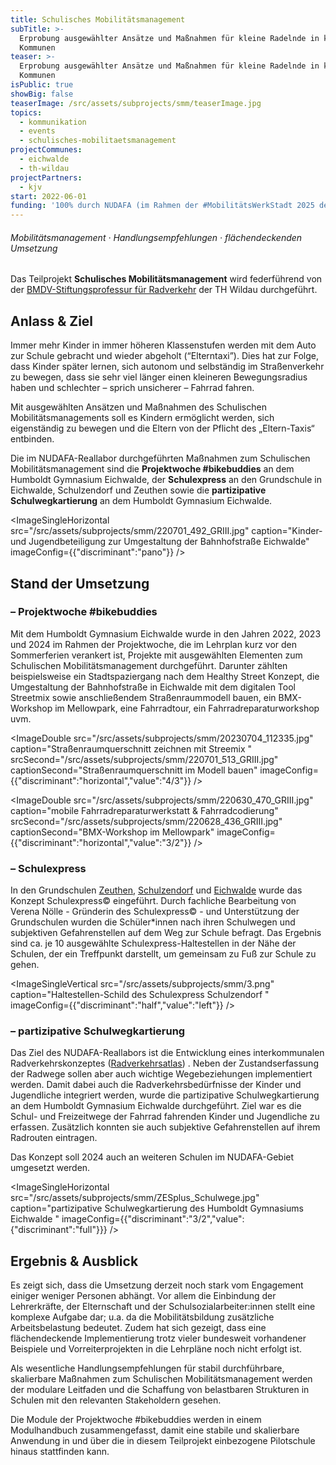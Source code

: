 ```yaml
---
title: Schulisches Mobilitätsmanagement
subTitle: >-
  Erprobung ausgewählter Ansätze und Maßnahmen für kleine Radelnde in kleinen
  Kommunen
teaser: >-
  Erprobung ausgewählter Ansätze und Maßnahmen für kleine Radelnde in kleinen
  Kommunen
isPublic: true
showBig: false
teaserImage: /src/assets/subprojects/smm/teaserImage.jpg
topics:
  - kommunikation
  - events
  - schulisches-mobilitaetsmanagement
projectCommunes:
  - eichwalde
  - th-wildau
projectPartners:
  - kjv
start: 2022-06-01
funding: '100% durch NUDAFA (im Rahmen der #MobilitätsWerkStadt 2025 des BMBF)'
---
```

###### Mobilitätsmanagement · Handlungsempfehlungen · flächendeckenden Umsetzung

Das Teilprojekt **Schulisches Mobilitätsmanagement** wird federführend von der [BMDV-Stiftungsprofessur für Radverkehr](https://www.th-wildau.de/index.php?id=28606) der TH Wildau durchgeführt.&#x20;

## Anlass & Ziel

Immer mehr Kinder in immer höheren Klassenstufen werden mit dem Auto zur Schule gebracht und wieder abgeholt (“Elterntaxi”). Dies hat zur Folge, dass Kinder später lernen, sich autonom und selbständig im Straßenverkehr zu bewegen, dass sie sehr viel länger einen kleineren Bewegungsradius haben und schlechter – sprich unsicherer – Fahrrad fahren.

Mit ausgewählten Ansätzen und Maßnahmen des Schulischen Mobilitätsmanagements soll es Kindern ermöglicht werden, sich eigenständig zu bewegen und die Eltern von der Pflicht des „Eltern-Taxis“ entbinden.

Die im NUDAFA-Reallabor durchgeführten Maßnahmen zum Schulischen Mobilitätsmanagement sind die **Projektwoche #bikebuddies** an dem Humboldt Gymnasium Eichwalde, der **Schulexpress** an den Grundschule in Eichwalde, Schulzendorf und Zeuthen sowie die **partizipative Schulwegkartierung** an dem Humboldt Gymnasium Eichwalde.

<ImageSingleHorizontal src="/src/assets/subprojects/smm/220701_492_GRIII.jpg" caption="Kinder- und Jugendbeteiligung zur Umgestaltung der Bahnhofstraße Eichwalde" imageConfig={{"discriminant":"pano"}} />

## Stand der Umsetzung

### – **Projektwoche #bikebuddies**

Mit dem Humboldt Gymnasium Eichwalde wurde in den Jahren 2022, 2023 und 2024 im Rahmen der Projektwoche, die im Lehrplan kurz vor den Sommerferien verankert ist, Projekte mit ausgewählten Elementen zum Schulischen Mobilitätsmanagement durchgeführt. Darunter zählten beispielsweise ein Stadtspaziergang nach dem Healthy Street Konzept, die Umgestaltung der Bahnhofstraße in Eichwalde mit dem digitalen Tool Streetmix sowie anschließendem Straßenraummodell bauen, ein BMX-Workshop im Mellowpark, eine Fahrradtour, ein Fahrradreparaturworkshop uvm.&#x20;

<ImageDouble src="/src/assets/subprojects/smm/20230704_112335.jpg" caption="Straßenraumquerschnitt zeichnen mit Streemix " srcSecond="/src/assets/subprojects/smm/220701_513_GRIII.jpg" captionSecond="Straßenraumquerschnitt im Modell bauen" imageConfig={{"discriminant":"horizontal","value":"4/3"}} />

<ImageDouble src="/src/assets/subprojects/smm/220630_470_GRIII.jpg" caption="mobile Fahrradreparaturwerkstatt & Fahrradcodierung" srcSecond="/src/assets/subprojects/smm/220628_436_GRIII.jpg" captionSecond="BMX-Workshop im Mellowpark" imageConfig={{"discriminant":"horizontal","value":"3/2"}} />

### – Schulexpress

In den Grundschulen [Zeuthen](https://www.gsaw-zeuthen.eu/), [Schulzendorf](https://www.grundschuleschulzendorf.de/) und [Eichwalde](http://www.grundschule-eichwalde.de/) wurde das Konzept Schulexpress© eingeführt. Durch fachliche Bearbeitung von Verena Nölle - Gründerin des Schulexpress© - und Unterstützung der Grundschulen wurden die Schüler\*innen nach ihren Schulwegen und subjektiven Gefahrenstellen auf dem Weg zur Schule befragt. Das Ergebnis sind ca. je 10 ausgewählte Schulexpress-Haltestellen in der Nähe der Schulen, der ein Treffpunkt darstellt, um gemeinsam zu Fuß zur Schule zu gehen.

<ImageSingleVertical src="/src/assets/subprojects/smm/3.png" caption="Haltestellen-Schild des Schulexpress Schulzendorf " imageConfig={{"discriminant":"half","value":"left"}} />

### – partizipative Schulwegkartierung

Das Ziel des NUDAFA-Reallabors ist die Entwicklung eines interkommunalen Radverkehrskonzeptes ([Radverkehrsatlas](https://www.nudafa.de/radnetz/einleitung?map=11%2F52.345%2F13.61)) . Neben der Zustandserfassung der Radwege sollen aber auch wichtige Wegebeziehungen implementiert werden. Damit dabei auch die Radverkehrsbedürfnisse der Kinder und Jugendliche integriert werden, wurde die partizipative Schulwegkartierung an dem Humboldt Gymnasium Eichwalde durchgeführt. Ziel war es die Schul- und Freizeitwege der Fahrrad fahrenden Kinder und Jugendliche zu erfassen. Zusätzlich konnten sie auch subjektive Gefahrenstellen auf ihrem Radrouten eintragen.&#x20;

Das Konzept soll 2024 auch an weiteren Schulen im NUDAFA-Gebiet umgesetzt werden.

<ImageSingleHorizontal src="/src/assets/subprojects/smm/ZESplus_Schulwege.jpg" caption="partizipative Schulwegkartierung des Humboldt Gymnasiums Eichwalde " imageConfig={{"discriminant":"3/2","value":{"discriminant":"full"}}} />

## Ergebnis & Ausblick

Es zeigt sich, dass die Umsetzung derzeit noch stark vom Engagement einiger weniger Personen abhängt. Vor allem die Einbindung der Lehrerkräfte, der Elternschaft und der Schulsozialarbeiter:innen stellt eine komplexe Aufgabe dar; u.a. da die Mobilitätsbildung zusätzliche Arbeitsbelastung bedeutet. Zudem hat sich gezeigt, dass eine flächendeckende Implementierung trotz vieler bundesweit vorhandener Beispiele und Vorreiterprojekten in die Lehrpläne noch nicht erfolgt ist.

Als wesentliche Handlungsempfehlungen für stabil durchführbare, skalierbare Maßnahmen zum Schulischen Mobilitätsmanagement werden der modulare Leitfaden und die Schaffung von belastbaren Strukturen in Schulen mit den relevanten Stakeholdern gesehen.

Die Module der Projektwoche #bikebuddies werden in einem Modulhandbuch zusammengefasst, damit eine stabile und skalierbare Anwendung in und über die in diesem Teilprojekt einbezogene Pilotschule hinaus stattfinden kann.
